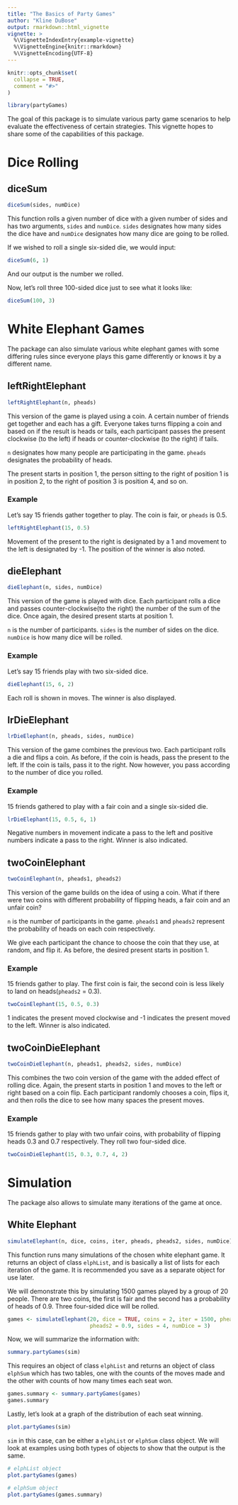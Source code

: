 ```yaml
---
title: "The Basics of Party Games"
author: "Kline DuBose"
output: rmarkdown::html_vignette
vignette: >
  %\VignetteIndexEntry{example-vignette}
  %\VignetteEngine{knitr::rmarkdown}
  %\VignetteEncoding{UTF-8}
---
```


```r
knitr::opts_chunk$set(
  collapse = TRUE,
  comment = "#>"
)
```

```r
library(partyGames)
```

The goal of this package is to simulate various party game scenarios to help evaluate the effectiveness of certain strategies. This vignette hopes to share some of the capabilities of this package.

# Dice Rolling

## diceSum

```r
diceSum(sides, numDice)
```

This function rolls a given number of dice with a given number of sides and has two arguments, `sides` and `numDice`. `sides` designates how many sides the dice have and `numDice` designates how many dice are going to be rolled. 

If we wished to roll a single six-sided die, we would input:
```r
diceSum(6, 1)
```
And our output is the number we rolled.

Now, let's roll three 100-sided dice just to see what it looks like:
```r
diceSum(100, 3)
```

# White Elephant Games

The package can also simulate various white elephant games with some differing rules since everyone plays this game differently or knows it by a different name.

## leftRightElephant

```r
leftRightElephant(n, pheads)
```

This version of the game is played using a coin. A certain number of friends get together and each has a gift. Everyone takes turns flipping a coin and based on if the result is heads or tails, each participant passes the present clockwise (to the left) if heads or counter-clockwise (to the right) if tails. 

`n` designates how many people are participating in the game. `pheads` designates the probability of heads.

The present starts in position 1, the person sitting to the right of position 1 is in position 2, to the right of position 3 is position 4, and so on. 

### Example

Let's say 15 friends gather together to play. The coin is fair, or `pheads` is 0.5.

```r
leftRightElephant(15, 0.5)
```

Movement of the present to the right is designated by a 1 and movement to the left is designated by -1. The position of the winner is also noted. 

## dieElephant

```r
dieElephant(n, sides, numDice)
```

This version of the game is played with dice. Each participant rolls a dice and passes counter-clockwise(to the right) the number of the sum of the dice. Once again, the desired present starts at position 1. 

`n` is the number of participants. `sides` is the number of sides on the dice. `numDice` is how many dice will be rolled.

### Example

Let's say 15 friends play with two six-sided dice.

```r
dieElephant(15, 6, 2)
```

Each roll is shown in moves. The winner is also displayed.

## lrDieElephant

```r
lrDieElephant(n, pheads, sides, numDice)
```

This version of the game combines the previous two. Each participant rolls a die and flips a coin. As before, if the coin is heads, pass the present to the left. If the coin is tails, pass it to the right. Now however, you pass according to the number of dice you rolled. 

### Example

15 friends gathered to play with a fair coin and a single six-sided die. 

```r
lrDieElephant(15, 0.5, 6, 1)
```

Negative numbers in movement indicate a pass to the left and positive numbers indicate a pass to the right. Winner is also indicated.

## twoCoinElephant

```r
twoCoinElephant(n, pheads1, pheads2)
```

This version of the game builds on the idea of using a coin. What if there were two coins with different probability of flipping heads, a fair coin and an unfair coin? 

`n` is the number of participants in the game. `pheads1` and `pheads2` represent the probability of heads on each coin respectively. 

We give each participant the chance to choose the coin that they use, at random, and flip it. As before, the desired present starts in position 1.

### Example

15 friends gather to play. The first coin is fair, the second coin is less likely to land on heads(`pheads2` = 0.3).

```r
twoCoinElephant(15, 0.5, 0.3)
```

1 indicates the present moved clockwise and -1 indicates the present moved to the left. Winner is also indicated.

## twoCoinDieElephant

```r
twoCoinDieElephant(n, pheads1, pheads2, sides, numDice)
```

This combines the two coin version of the game with the added effect of rolling dice. Again, the present starts in position 1 and moves to the left or right based on a coin flip. Each participant randomly chooses a coin, flips it, and then rolls the dice to see how many spaces the present moves. 

### Example

15 friends gather to play with two unfair coins, with probability of flipping heads 0.3 and 0.7 respectively. They roll two four-sided dice.

```r
twoCoinDieElephant(15, 0.3, 0.7, 4, 2)
```


# Simulation

The package also allows to simulate many iterations of the game at once. 

## White Elephant

```r
simulateElephant(n, dice, coins, iter, pheads, pheads2, sides, numDice)
```

This function runs many simulations of the chosen white elephant game. It returns an object of class `elphList`, and is basically a list of lists for each iteration of the game. It is recommended you save as a separate object for use later.

We will demonstrate this by simulating 1500 games played by a group of 20 people. There are two coins, the first is fair and the second has a probability of heads of 0.9. Three four-sided dice will be rolled. 

```r
games <- simulateElephant(20, dice = TRUE, coins = 2, iter = 1500, pheads = 0.5, 
                          pheads2 = 0.9, sides = 4, numDice = 3)
```

Now, we will summarize the information with:
```r
summary.partyGames(sim)
```

This requires an object of class `elphList` and returns an object of class `elphSum` which has two tables, one with the counts of the moves made and the other with counts of how many times each seat won. 

```r
games.summary <- summary.partyGames(games)
games.summary
```

Lastly, let's look at a graph of the distribution of each seat winning. 
```r
plot.partyGames(sim)
```

`sim` in this case, can be either a `elphList` or `elphSum` class object. We will look at examples using both types of objects to show that the output is the same.

```r
# elphList object
plot.partyGames(games)

# elphSum object
plot.partyGames(games.summary)
```


